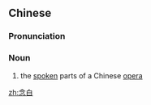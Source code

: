 {{also|唸白}}
==Chinese==
{{zh-forms|t2=唸白|2=spoken lines in opera}}
{{wikipedia|lang=zh}}

===Pronunciation===
{{zh-pron
|m=niànbái
|c=nim6 baak6
|mn=qz,xm:liām-pe̍h/zz:liām-pe̍eh
|cat=n
}}

===Noun===
{{zh-noun}}

# {{lb|zh|opera}} the [[spoken]] parts of a Chinese [[opera]]

[[zh:念白]]